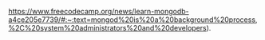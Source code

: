 https://www.freecodecamp.org/news/learn-mongodb-a4ce205e7739/#:~:text=mongod%20is%20a%20background%20process,%2C%20system%20administrators%20and%20developers).
